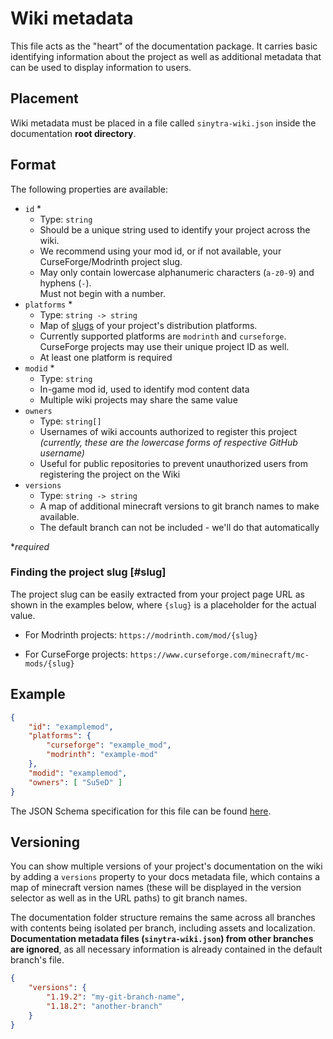 
# Wiki metadata

This file acts as the "heart" of the documentation package. It carries basic identifying information about the project
as well as additional metadata that can be used to display information to users.

## Placement

Wiki metadata must be placed in a file called `sinytra-wiki.json` inside the documentation **root directory**.

<FileTree>
    <FileTreeFolder name="<root>" defaultOpen>
        <FileTreeFile name="sinytra-wiki.json"/>
    </FileTreeFolder>
</FileTree>

## Format

The following properties are available:
- `id` <span className="text-rose-400!">*</span>
  - Type: `string`
  - Should be a unique string used to identify your project across the wiki.
  - We recommend using your mod id, or if not available, your CurseForge/Modrinth project slug.
  - May only contain lowercase alphanumeric characters (`a-z0-9`) and hyphens (`-`).<br/>
    Must not begin with a number.
- `platforms` <span className="text-rose-400!">*</span>
  - Type: `string -> string`
  - Map of [slugs](#slug) of your project's distribution platforms.
  - Currently supported platforms are `modrinth` and `curseforge`. CurseForge projects may use their unique project ID as well.
  - At least one platform is required
- `modid` <span className="text-rose-400!">*</span>
  - Type: `string`
  - In-game mod id, used to identify mod content data
  - Multiple wiki projects may share the same value
- `owners`
  - Type: `string[]`
  - Usernames of wiki accounts authorized to register this project<br/>
    *(currently, these are the lowercase forms of respective GitHub username)*
  - Useful for public repositories to prevent unauthorized users from registering the project on the Wiki
- `versions`
  - Type: `string -> string`
  - A map of additional minecraft versions to git branch names to make available.
  - The default branch can not be included - we'll do that automatically

**required*

### Finding the project slug [#slug]

The project slug can be easily extracted from your project page URL as shown in the examples below, where `{slug}`
is a placeholder for the actual value.

- For Modrinth projects: `https://modrinth.com/mod/{slug}`

- For CurseForge projects: `https://www.curseforge.com/minecraft/mc-mods/{slug}`

## Example

```json filename="sinytra-wiki.json"
{
    "id": "examplemod",
    "platforms": {
        "curseforge": "example_mod",
        "modrinth": "example-mod"
    },
    "modid": "examplemod",
    "owners": [ "Su5eD" ]
}
```

The JSON Schema specification for this file can be found [here](/sinytra-wiki.schema.json).

## Versioning

You can show multiple versions of your project's documentation on the wiki by adding a `versions` property to your
docs metadata file, which contains a map of minecraft version names (these will be displayed in the version selector
as well as in the URL paths) to git branch names.

The documentation folder structure remains the same across all branches with contents being isolated per branch,
including assets and localization. **Documentation metadata files (`sinytra-wiki.json`) from other branches are ignored**,
as all necessary information is already contained in the default branch's file.

```json filename="sinytra-wiki.json"
{
    "versions": {
        "1.19.2": "my-git-branch-name",
        "1.18.2": "another-branch"
    }
}
```
